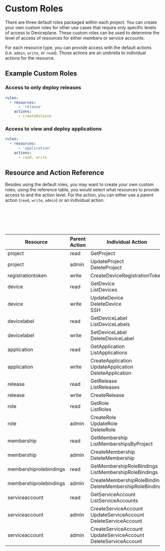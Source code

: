 
<Docs title="Custom Roles">

# Custom Roles

There are three default roles packaged within each project. You can create your own custom roles for other use cases that require only specific levels of access to Deviceplane. These custom roles can be used to determine the level of access of resources for either members or service accounts.

For each resource type, you can provide access with the default actions (i.e. `admin`, `write`, or `read`). Those actions are an umbrella to individual actions for the resource.

## Example Custom Roles

### Access to only deploy releases

```yaml
rules:
  - resources:
      - 'release'
    actions:
      - CreateRelease
```

### Access to view and deploy applications

```yaml
rules:
  - resources:
      - 'application'
    actions:
      - read, write
```

## Resource and Action Reference

Besides using the default roles, you may want to create your own custom roles, using the reference table, you would select what resources to provide access to and the action level. For the action, you can either use a parent action (`read`, `write`, `admin`) or an individual action.

<Table height="70rem">

| Resource               | Parent Action | Individual Action                                                            |
| ---------------------- | ------------- | ---------------------------------------------------------------------------- |
| project                | read          | GetProject                                                                   |
| project                | admin         | UpdateProject <br /> DeleteProject                                           |
| registrationtoken      | write         | CreateDeviceRegistrationToken                                                |
| device                 | read          | GetDevice <br /> ListDevices                                                 |
| device                 | write         | UpdateDevice <br /> DeleteDevice <br /> SSH                                  |
| devicelabel            | read          | GetDeviceLabel <br /> ListDeviceLabels                                       |
| devicelabel            | write         | SetDeviceLabel <br /> DeleteDeviceLabel                                      |
| application            | read          | GetApplication <br /> ListApplications                                       |
| application            | write         | CreateApplication <br /> UpdateApplication <br /> DeleteApplication          |
| release                | read          | GetRelease <br /> ListReleases                                               |
| release                | write         | CreateRelease                                                                |
| role                   | read          | GetRole <br /> ListRoles                                                     |
| role                   | admin         | CreateRole <br /> UpdateRole <br /> DeleteRole                               |
| membership             | read          | GetMembership <br /> ListMembershipsByProject                                |
| membership             | admin         | CreateMembership <br /> DeleteMembership                                     |
| membershiprolebindings | read          | GetMembershipRoleBindings <br /> ListMembershipRoleBindings                  |
| membershiprolebindings | admin         | CreateMembershipRoleBinding <br /> DeleteMembershipRoleBinding               |
| serviceaccount         | read          | GetServiceAccount <br /> ListServiceAccounts                                 |
| serviceaccount         | admin         | CreateServiceAccount <br /> UpdateServiceAccount <br /> DeleteServiceAccount |
| serviceaccount         | admin         | CreateServiceAccount <br /> UpdateServiceAccount <br /> DeleteServiceAccount |

</Table>

</Docs>
